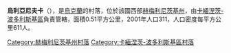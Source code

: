 {{coord|48|45|7|N|26|31|26|E|scale:100000|display=title}}

'''烏利亞尼夫卡'''（{{lang-uk|Улянівка}}），是[[烏克蘭|烏克蘭]]的村落，位於該國西部[[赫梅利尼茨基州|赫梅利尼茨基州]]，由[[卡緬涅茨-波多利斯基區|卡緬涅茨-波多利斯基區]]負責管轄，面積0.51平方公里，2001年人口311，人口密度每平方公里611人。

{{DEFAULTSORT:Улянівка}}
[[Category:赫梅利尼茨基州村落|Category:赫梅利尼茨基州村落]]
[[Category:卡緬涅茨-波多利斯基區村落|Category:卡緬涅茨-波多利斯基區村落]]


{{Khmelnytskyi-geo-stub}}